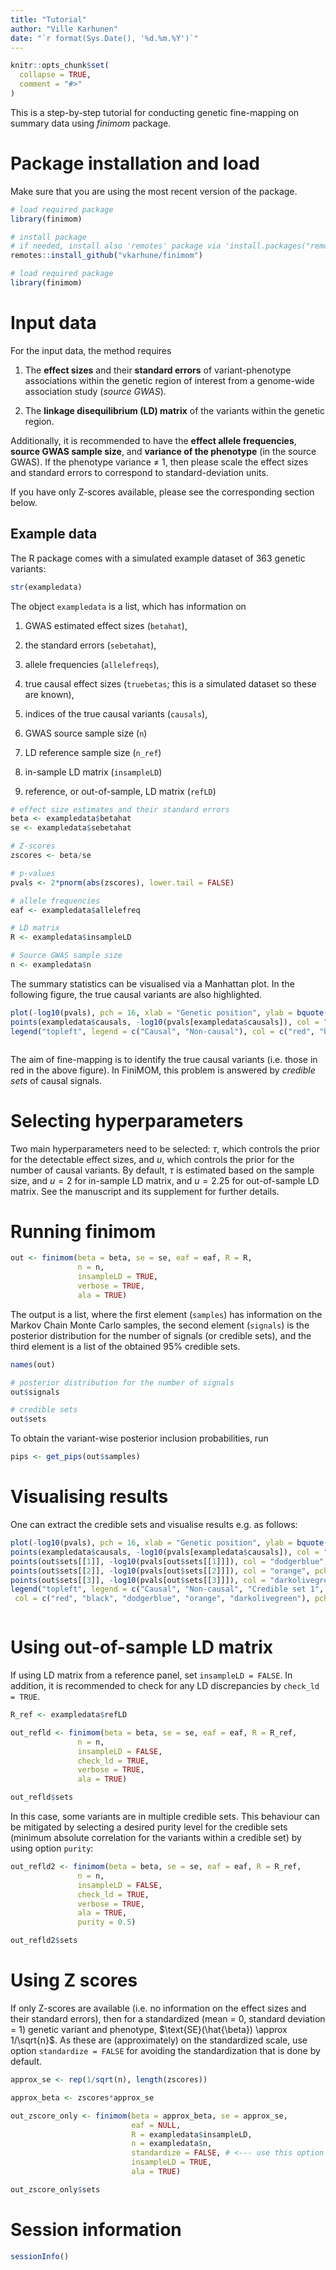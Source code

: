 ```yaml
---
title: "Tutorial"
author: "Ville Karhunen"
date: "`r format(Sys.Date(), '%d.%m.%Y')`"
---
```


```r
knitr::opts_chunk$set(
  collapse = TRUE,
  comment = "#>"
)
```



This is a step-by-step tutorial for conducting genetic fine-mapping on summary data using *finimom* package.

# Package installation and load

Make sure that you are using the most recent version of the package.

```r

# load required package
library(finimom)

```


```r

# install package
# if needed, install also 'remotes' package via 'install.packages("remotes")'
remotes::install_github("vkarhune/finimom")

# load required package
library(finimom)

```

# Input data

For the input data, the method requires

1. The **effect sizes** and their **standard errors** of variant-phenotype associations within the genetic region of interest from a genome-wide association study (*source GWAS*).

2. The **linkage disequilibrium (LD) matrix** of the variants within the genetic region.

Additionally, it is recommended to have the **effect allele frequencies**, **source GWAS sample size**, and **variance of the phenotype** (in the source GWAS).
If the phenotype variance $\neq$ 1, then please scale the effect sizes and standard errors to correspond to standard-deviation units.

If you have only Z-scores available, please see the corresponding section below.

## Example data

The R package comes with a simulated example dataset of 363 genetic variants:

```r

str(exampledata)


```

The object `exampledata` is a list, which has information on

1. GWAS estimated effect sizes (`betahat`),

2. the standard errors (`sebetahat`),

3. allele frequencies (`allelefreqs`),

4. true causal effect sizes (`truebetas`; this is a simulated dataset so these are known),

5. indices of the true causal variants (`causals`),

6. GWAS source sample size (`n`)

7. LD reference sample size (`n_ref`)

8. in-sample LD matrix (`insampleLD`)

9. reference, or out-of-sample, LD matrix (`refLD`)

```r

# effect size estimates and their standard errors
beta <- exampledata$betahat
se <- exampledata$sebetahat

# Z-scores
zscores <- beta/se

# p-values
pvals <- 2*pnorm(abs(zscores), lower.tail = FALSE)

# allele frequencies
eaf <- exampledata$allelefreq

# LD matrix
R <- exampledata$insampleLD

# Source GWAS sample size
n <- exampledata$n

```


The summary statistics can be visualised via a Manhattan plot.
In the following figure, the true causal variants are also highlighted.


```r

plot(-log10(pvals), pch = 16, xlab = "Genetic position", ylab = bquote(-log[10](italic(p))))
points(exampledata$causals, -log10(pvals[exampledata$causals]), col = "red", pch = 16)
legend("topleft", legend = c("Causal", "Non-causal"), col = c("red", "black"), pch = 16)



```

The aim of fine-mapping is to identify the true causal variants (i.e. those in red in the above figure).
In FiniMOM, this problem is answered by *credible sets* of causal signals.

# Selecting hyperparameters

Two main hyperparameters need to be selected: $\tau$, which controls the prior for the detectable effect sizes, and $u$, which controls the prior for the number of causal variants.
By default, $\tau$ is estimated based on the sample size, and $u = 2$ for in-sample LD matrix, and $u = 2.25$ for out-of-sample LD matrix.
See the manuscript and its supplement for further details.

# Running finimom

```r

out <- finimom(beta = beta, se = se, eaf = eaf, R = R,
               n = n,
               insampleLD = TRUE,
               verbose = TRUE,
               ala = TRUE)

```

The output is a list, where the first element (`samples`) has information on the Markov Chain Monte Carlo samples, the second element (`signals`) is the posterior distribution for the number of signals (or credible sets), and the third element is a list of the obtained 95\% credible sets.


```r

names(out)

# posterior distribution for the number of signals
out$signals

# credible sets
out$sets

```

To obtain the variant-wise posterior inclusion probabilities, run

```r

pips <- get_pips(out$samples)

```

# Visualising results

One can extract the credible sets and visualise results e.g. as follows:

```r


plot(-log10(pvals), pch = 16, xlab = "Genetic position", ylab = bquote(-log[10](italic(p))))
points(exampledata$causals, -log10(pvals[exampledata$causals]), col = "red", pch = 16)
points(out$sets[[1]], -log10(pvals[out$sets[[1]]]), col = "dodgerblue", pch = 1, lwd = 2)
points(out$sets[[2]], -log10(pvals[out$sets[[2]]]), col = "orange", pch = 1, lwd = 2)
points(out$sets[[3]], -log10(pvals[out$sets[[3]]]), col = "darkolivegreen", pch = 1, lwd = 2)
legend("topleft", legend = c("Causal", "Non-causal", "Credible set 1", "Credible set 2", "Credible set 3"),
 col = c("red", "black", "dodgerblue", "orange", "darkolivegreen"), pch = c(16, 16, 1, 1, 1))



```


# Using out-of-sample LD matrix

If using LD matrix from a reference panel, set `insampleLD = FALSE`. In addition, it is recommended to check for any LD discrepancies by `check_ld = TRUE`.


```r

R_ref <- exampledata$refLD

out_refld <- finimom(beta = beta, se = se, eaf = eaf, R = R_ref,
               n = n,
               insampleLD = FALSE,
               check_ld = TRUE,
               verbose = TRUE,
               ala = TRUE)

out_refld$sets


```

In this case, some variants are in multiple credible sets.
This behaviour can be mitigated by selecting a desired purity level for the credible sets (minimum absolute correlation for the variants within a credible set) by using option `purity`:


```r

out_refld2 <- finimom(beta = beta, se = se, eaf = eaf, R = R_ref,
               n = n,
               insampleLD = FALSE,
               check_ld = TRUE,
               verbose = TRUE,
               ala = TRUE,
               purity = 0.5)

out_refld2$sets


```


# Using Z scores

If only Z-scores are available (i.e. no information on the effect sizes and their standard errors), then for a standardized (mean = 0, standard deviation = 1) genetic variant and phenotype, $\text{SE}(\hat{\beta}) \approx 1/\sqrt{n}$.
As these are (approximately) on the standardized scale, use option `standardize = FALSE` for avoiding the standardization that is done by default.

```r



approx_se <- rep(1/sqrt(n), length(zscores))

approx_beta <- zscores*approx_se

out_zscore_only <- finimom(beta = approx_beta, se = approx_se,
                           eaf = NULL,
                           R = exampledata$insampleLD,
                           n = exampledata$n,
                           standardize = FALSE, # <--- use this option for Z-scores
                           insampleLD = TRUE,
                           ala = TRUE)

out_zscore_only$sets


```



# Session information

```r

sessionInfo()

```
